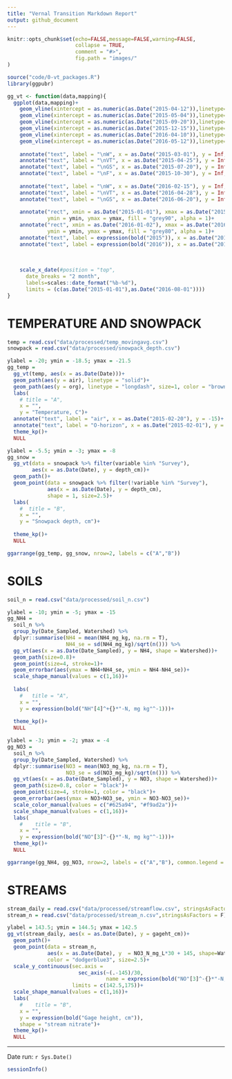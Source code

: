 ```yaml
---
title: "Vernal Transition Markdown Report"
output: github_document
---
```


```r

knitr::opts_chunk$set(echo=FALSE,message=FALSE,warning=FALSE,
                      collapse = TRUE,
                      comment = "#>",
                      fig.path = "images/"
)

source("code/0-vt_packages.R")
library(ggpubr)
```

```r
gg_vt <- function(data,mapping){
  ggplot(data,mapping)+
    geom_vline(xintercept = as.numeric(as.Date("2015-04-12")),linetype="dashed")+
    geom_vline(xintercept = as.numeric(as.Date("2015-05-04")),linetype="dashed")+
    geom_vline(xintercept = as.numeric(as.Date("2015-09-20")),linetype="dashed")+
    geom_vline(xintercept = as.numeric(as.Date("2015-12-15")),linetype="dashed")+
    geom_vline(xintercept = as.numeric(as.Date("2016-04-10")),linetype="dashed")+
    geom_vline(xintercept = as.numeric(as.Date("2016-05-12")),linetype="dashed")+
    
    annotate("text", label = "\nW", x = as.Date("2015-03-01"), y = Inf,size=4,fontface="bold")+ 
    annotate("text", label = "\nVT", x = as.Date("2015-04-25"), y = Inf,size=4,fontface="bold")+ 
    annotate("text", label = "\nGS", x = as.Date("2015-07-20"), y = Inf,size=4,fontface="bold")+ 
    annotate("text", label = "\nF", x = as.Date("2015-10-30"), y = Inf,size=4,fontface="bold")+ 
    
    annotate("text", label = "\nW", x = as.Date("2016-02-15"), y = Inf,size=4,fontface="bold")+ 
    annotate("text", label = "\nVT", x = as.Date("2016-04-28"), y = Inf,size=4,fontface="bold")+ 
    annotate("text", label = "\nGS", x = as.Date("2016-06-20"), y = Inf,size=4,fontface="bold")+ 
    
    annotate("rect", xmin = as.Date("2015-01-01"), xmax = as.Date("2015-12-30"),
             ymin = ymin, ymax = ymax, fill = "grey90", alpha = 1)+
    annotate("rect", xmin = as.Date("2016-01-02"), xmax = as.Date("2016-08-01"),
             ymin = ymin, ymax = ymax, fill = "grey80", alpha = 1)+
    annotate("text", label = expression(bold("2015")), x = as.Date("2015-06-01"), y = ylabel)+
    annotate("text", label = expression(bold("2016")), x = as.Date("2016-05-01"), y = ylabel)+
    
    
    
    scale_x_date(#position = "top", 
      date_breaks = "2 month",
      labels=scales::date_format("%b-%d"),
      limits = (c(as.Date("2015-01-01"),as.Date("2016-08-01"))))
}
```

# TEMPERATURE AND SNOWPACK

```r
temp = read.csv("data/processed/temp_movingavg.csv")
snowpack = read.csv("data/processed/snowpack_depth.csv")
```

```r
ylabel = -20; ymin = -18.5; ymax = -21.5
gg_temp = 
  gg_vt(temp, aes(x = as.Date(Date)))+
  geom_path(aes(y = air), linetype = "solid")+
  geom_path(aes(y = org), linetype = "longdash", size=1, color = "brown")+
  labs(
    # title = "A",
    x = "",
    y = "Temperature, C")+
  annotate("text", label = "air", x = as.Date("2015-02-20"), y = -15)+
  annotate("text", label = "O-horizon", x = as.Date("2015-02-01"), y = 2)+
  theme_kp()+
  NULL
```

```r
ylabel = -5.5; ymin = -3; ymax = -8
gg_snow = 
  gg_vt(data = snowpack %>% filter(variable %in% "Survey"),
        aes(x = as.Date(Date), y = depth_cm))+
  geom_path()+
  geom_point(data = snowpack %>% filter(!variable %in% "Survey"),
             aes(x = as.Date(Date), y = depth_cm),
             shape = 1, size=2.5)+
  labs(
    #  title = "B",
    x = "",
    y = "Snowpack depth, cm")+
  
  theme_kp()+
  NULL
```

```r
ggarrange(gg_temp, gg_snow, nrow=2, labels = c("A","B"))
```

# SOILS

```r
soil_n = read.csv("data/processed/soil_n.csv")
```

```r
ylabel = -10; ymin = -5; ymax = -15
gg_NH4 = 
  soil_n %>%
  group_by(Date_Sampled, Watershed) %>% 
  dplyr::summarise(NH4 = mean(NH4_mg_kg, na.rm = T),
                   NH4_se = sd(NH4_mg_kg)/sqrt(n())) %>% 
  gg_vt(aes(x = as.Date(Date_Sampled), y = NH4, shape = Watershed))+
  geom_path(size=0.8)+
  geom_point(size=4, stroke=1)+
  geom_errorbar(aes(ymax = NH4+NH4_se, ymin = NH4-NH4_se))+
  scale_shape_manual(values = c(1,16))+
  
  labs(
    #   title = "A",
    x = "",
    y = expression(bold("NH"[4]^+{}*"-N, mg kg"^-1)))+
  
  theme_kp()+
  NULL

ylabel = -3; ymin = -2; ymax = -4
gg_NO3 = 
  soil_n %>%
  group_by(Date_Sampled, Watershed) %>% 
  dplyr::summarise(NO3 = mean(NO3_mg_kg, na.rm = T),
                   NO3_se = sd(NO3_mg_kg)/sqrt(n())) %>% 
  gg_vt(aes(x = as.Date(Date_Sampled), y = NO3, shape = Watershed))+
  geom_path(size=0.8, color = "black")+
  geom_point(size=4, stroke=1, color = "black")+
  geom_errorbar(aes(ymax = NO3+NO3_se, ymin = NO3-NO3_se))+
  scale_color_manual(values = c("#625a94", "#f9ad2a"))+
  scale_shape_manual(values = c(1,16))+
  labs(
    #    title = "B",
    x = "",
    y = expression(bold("NO"[3]^-{}*"-N, mg kg"^-1)))+
  theme_kp()+
  NULL
```

```r
ggarrange(gg_NH4, gg_NO3, nrow=2, labels = c("A","B"), common.legend = TRUE, legend="top")
```


# STREAMS
```r
stream_daily = read.csv("data/processed/streamflow.csv", stringsAsFactors = F)
stream_n = read.csv("data/processed/stream_n.csv",stringsAsFactors = F)
```

```r
ylabel = 143.5; ymin = 144.5; ymax = 142.5
gg_vt(stream_daily, aes(x = as.Date(Date), y = gageht_cm))+
  geom_path()+
  geom_point(data = stream_n, 
             aes(x = as.Date(Date), y  = NO3_N_mg_L*30 + 145, shape=Watershed), 
             color = "dodgerblue3", size=2.5)+
  scale_y_continuous(sec.axis = 
                       sec_axis(~(.-145)/30, 
                                name = expression(bold("NO"[3]^-{}*"-N, mg L"^-1))), 
                     limits = c(142.5,175))+
  scale_shape_manual(values = c(1,16))+
  labs(
    #    title = "B",
    x = "",
    y = expression(bold("Gage height, cm")),
    shape = "stream nitrate")+
  theme_kp()+
  NULL

```


----

Date run: `r Sys.Date()`

```r
sessionInfo()
```

